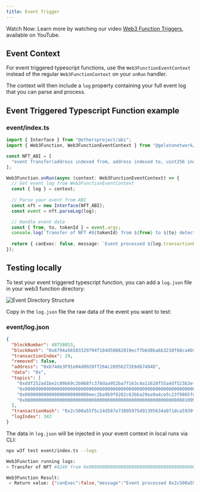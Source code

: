 ```yaml
---
title: Event Trigger
---
```


Watch Now: Learn more by watching our video [Web3 Function Triggers](https://www.youtube.com/watch?v=7UpqGsANsBQ), available on YouTube.

## Event Context
For event triggered typescript functions, use the `Web3FunctionEventContext` instead of the regular `Web3FunctionContext` on your `onRun` handler.

The context will then include a `log` property containing your full event log that you can parse and process.

## Event Triggered Typescript Function example

### event/index.ts
```typescript
import { Interface } from "@ethersproject/abi";
import { Web3Function, Web3FunctionEventContext } from "@gelatonetwork/web3-functions-sdk";

const NFT_ABI = [
  "event Transfer(address indexed from, address indexed to, uint256 indexed tokenId)",
];

Web3Function.onRun(async (context: Web3FunctionEventContext) => {
  // Get event log from Web3FunctionEventContext
  const { log } = context;
  
  // Parse your event from ABI
  const nft = new Interface(NFT_ABI);
  const event = nft.parseLog(log);

  // Handle event data
  const { from, to, tokenId } = event.args;
  console.log(`Transfer of NFT #${tokenId} from ${from} to ${to} detected`);
  
  return { canExec: false, message: `Event processed ${log.transactionHash}` };
});
```

## Testing locally
To test your event triggered typescript function, you can add a `log.json` file in your web3 function directory:

<img src="/images/event_directory.png" alt="Event Directory Structure" />

Copy in the `log.json` file the raw data of the event you want to test:

### event/log.json
```json
{
  "blockNumber": 48758053,
  "blockHash": "0x6794a56583329794f184d50862019ecf7b6d8ba6b3210f68ca4b91a8fa81817d",
  "transactionIndex": 29,
  "removed": false,
  "address": "0xb74de3F91e04d0920ff26Ac28956272E8d67404D",
  "data": "0x",
  "topics": [
    "0xddf252ad1be2c89b69c2b068fc378daa952ba7f163c4a11628f55a4df523b3ef",
    "0x0000000000000000000000000000000000000000000000000000000000000000",
    "0x000000000000000000000000eec2ba9b9f0202c63bba29ea9a4ce5c23f9865fd",
    "0x0000000000000000000000000000000000000000000000000000000000001099"
  ],
  "transactionHash": "0x2c500a55f5c24d587e73805975d91395634a971dca5939f43d34d774d0f7147b",
  "logIndex": 343
}
```

The data in `log.json` will be injected in your event context in local runs via CLI:

```bash
npx w3f test event/index.ts --logs
```

```bash
Web3Function running logs:
> Transfer of NFT #4249 from 0x0000000000000000000000000000000000000000 to 0xeeC2ba9B9F0202c63bba29Ea9A4Ce5c23f9865FD detected

Web3Function Result:
 ✓ Return value: {"canExec":false,"message":"Event processed 0x2c500a55f5c24d587e73805975d9"}